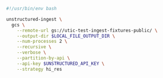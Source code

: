 ```bash Shell
#!/usr/bin/env bash

unstructured-ingest \
  gcs \
    --remote-url gs://utic-test-ingest-fixtures-public/ \
    --output-dir $LOCAL_FILE_OUTPUT_DIR \
    --num-processes 2 \
    --recursive \
    --verbose \
    --partition-by-api \
    --api-key $UNSTRUCTURED_API_KEY \
    --strategy hi_res
```
